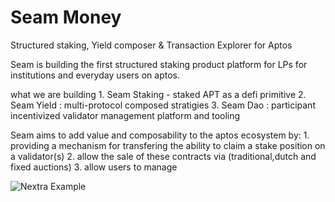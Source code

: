 
# Seam Money

Structured staking, Yield composer & Transaction Explorer for Aptos

Seam is building the first structured staking product platform for LPs for institutions and everyday users on aptos.

what we are building
    1. Seam Staking - staked APT as a defi primitive
    2. Seam Yield : multi-protocol composed stratigies
    3. Seam Dao : participant incentivized validator management platform and tooling

Seam aims to add value and composability to the aptos ecosystem
 by:
    1. providing a mechanism for transfering the ability to claim a stake position on a validator(s)
    2. allow the sale of these contracts via (traditional,dutch and fixed auctions)
    3. allow users to manage



<Bleed>![Nextra Example](../public/seam.png)</Bleed>
